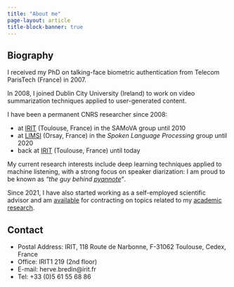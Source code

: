 ```yaml
---
title: "About me"
page-layout: article
title-block-banner: true
---
```


## Biography

I received my PhD on talking-face biometric authentication from Telecom ParisTech (France) in 2007.

In 2008, I joined Dublin City University (Ireland) to work on video summarization techniques applied to user-generated content.

I have been a permanent CNRS researcher since 2008:

* at [IRIT](https://www.irit.fr) (Toulouse, France) in the SAMoVA group until 2010
* at [LIMSI](https://www.lisn.upsaclay.fr/) (Orsay, France) in the *Spoken Language Processing* group until 2020
* back at [IRIT](https://www.irit.fr) (Toulouse, France) until today

My current research interests include deep learning techniques applied to machine listening, with a strong focus on speaker diarization: I am proud to be known as *"the guy behind [pyannote](https://www.github.com/pyannote/pyannote-audio)"*.

Since 2021, I have also started working as a self-employed scientific advisor and am [available](mailto:herve@niderb.fr) for contracting on topics related to my [academic research](https://cv.archives-ouvertes.fr/hbredin).

## Contact

* Postal Address: IRIT, 118 Route de Narbonne, F-31062 Toulouse, Cedex, France
* Office: IRIT1 219 (2nd floor)
* E-mail: herve.bredin@irit.fr
* Tel: +33 (0)5 61 55 68 86
